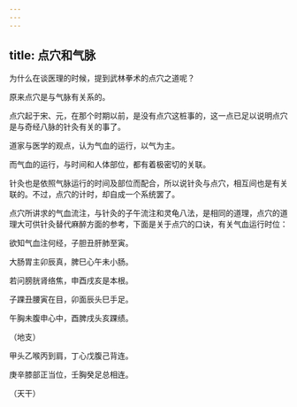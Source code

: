 ```yaml
---
---
---
```

title: 点穴和气脉
---




为什么在谈医理的时候，提到武林拳术的点穴之道呢？

原来点穴是与气脉有关系的。

点穴起于宋、元，在那个时期以前，是没有点穴这桩事的，这一点已足以说明点穴是与奇经八脉的针灸有关的事了。

道家与医学的观点，认为气血的运行，以气为主。

而气血的运行，与时间和人体部位，都有着极密切的关联。

针灸也是依照气脉运行的时间及部位而配合，所以说针灸与点穴，相互间也是有关联的。不过，点穴的计时，却自成一个系统罢了。

点穴所讲求的气血流注，与针灸的子午流注和灵龟八法，是相同的道理，点穴的道理大可供针灸替代麻醉方面的参考，下面是关于点穴的口诀，有关气血运行时位：

欲知气血注何经，子胆丑肝肺至寅。

大肠胃主卯辰真，脾巳心午未小肠。

若问膀胱肾络焦，申酉戌亥是本根。

子踝丑腰寅在目，卯面辰头巳手足。

午胸未腹申心中，酉脾戌头亥踝绩。

（地支）

甲头乙喉丙到肩，丁心戊腹己背连。

庚辛膝部正当位，壬胸癸足总相连。

（天干）